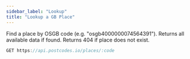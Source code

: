 ```yaml
---
sidebar_label: "Lookup"
title: "Lookup a GB Place"
---
```


Find a place by OSGB code (e.g. "osgb4000000074564391"). Returns all available data if found. Returns 404 if place does not exist.

```javascript
GET https://api.postcodes.io/places/:code
```
